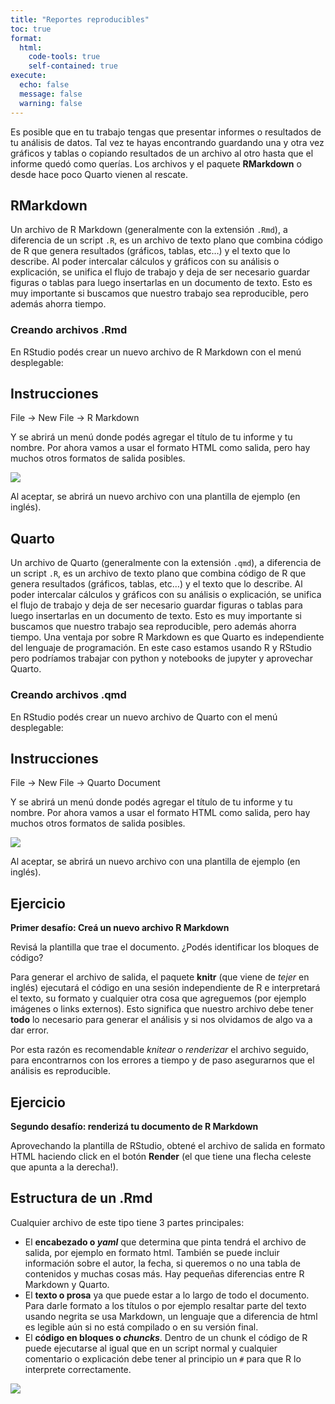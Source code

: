 ```yaml
---
title: "Reportes reproducibles"
toc: true
format:
  html:
    code-tools: true
    self-contained: true
execute:
  echo: false
  message: false
  warning: false
---
```


Es posible que en tu trabajo tengas que presentar informes o resultados de tu análisis de datos. Tal vez te hayas encontrando guardando una y otra vez gráficos y tablas o copiando resultados de un archivo al otro hasta que el informe quedó como querías. Los archivos y el paquete **RMarkdown** o desde hace poco Quarto vienen al rescate.

::: panel-tabset
## RMarkdown

Un archivo de R Markdown (generalmente con la extensión `.Rmd`), a diferencia de un script `.R`, es un archivo de texto plano que combina código de R que genera resultados (gráficos, tablas, etc...) y el texto que lo describe. Al poder intercalar cálculos y gráficos con su análisis o explicación, se unifica el flujo de trabajo y deja de ser necesario guardar figuras o tablas para luego insertarlas en un documento de texto. Esto es muy importante si buscamos que nuestro trabajo sea reproducible, pero además ahorra tiempo.

### Creando archivos .Rmd

En RStudio podés crear un nuevo archivo de R Markdown con el menú desplegable:

::: callout-note
## Instrucciones

File → New File → R Markdown
:::

Y se abrirá un menú donde podés agregar el título de tu informe y tu nombre. Por ahora vamos a usar el formato HTML como salida, pero hay muchos otros formatos de salida posibles.

![](img/nuevo-rmd.png)

Al aceptar, se abrirá un nuevo archivo con una plantilla de ejemplo (en inglés).

## Quarto

Un archivo de Quarto (generalmente con la extensión `.qmd`), a diferencia de un script `.R`, es un archivo de texto plano que combina código de R que genera resultados (gráficos, tablas, etc...) y el texto que lo describe. Al poder intercalar cálculos y gráficos con su análisis o explicación, se unifica el flujo de trabajo y deja de ser necesario guardar figuras o tablas para luego insertarlas en un documento de texto. Esto es muy importante si buscamos que nuestro trabajo sea reproducible, pero además ahorra tiempo. Una ventaja por sobre R Markdown es que Quarto es independiente del lenguaje de programación. En este caso estamos usando R y RStudio pero podríamos trabajar con python y notebooks de jupyter y aprovechar Quarto.

### Creando archivos .qmd

En RStudio podés crear un nuevo archivo de Quarto con el menú desplegable:

::: callout-note
## Instrucciones

File → New File → Quarto Document
:::

Y se abrirá un menú donde podés agregar el título de tu informe y tu nombre. Por ahora vamos a usar el formato HTML como salida, pero hay muchos otros formatos de salida posibles.

![](img/nuevo-qmd.png)

Al aceptar, se abrirá un nuevo archivo con una plantilla de ejemplo (en inglés).
:::

::: callout-tip
## Ejercicio

**Primer desafío: Creá un nuevo archivo R Markdown**

Revisá la plantilla que trae el documento. ¿Podés identificar los bloques de código?
:::

Para generar el archivo de salida, el paquete **knitr** (que viene de *tejer* en inglés) ejecutará el código en una sesión independiente de R e interpretará el texto, su formato y cualquier otra cosa que agreguemos (por ejemplo imágenes o links externos). Esto significa que nuestro archivo debe tener **todo** lo necesario para generar el análisis y si nos olvidamos de algo va a dar error.

Por esta razón es recomendable *knitear* o *renderizar* el archivo seguido, para encontrarnos con los errores a tiempo y de paso asegurarnos que el análisis es reproducible.

::: callout-tip
## Ejercicio

**Segundo desafío: renderizá tu documento de R Markdown**

Aprovechando la plantilla de RStudio, obtené el archivo de salida en formato HTML haciendo click en el botón **Render** (el que tiene una flecha celeste que apunta a la derecha!).
:::

## Estructura de un .Rmd

Cualquier archivo de este tipo tiene 3 partes principales:

-   El **encabezado o *yaml*** que determina que pinta tendrá el archivo de salida, por ejemplo en formato html. También se puede incluir información sobre el autor, la fecha, si queremos o no una tabla de contenidos y muchas cosas más. Hay pequeñas diferencias entre R Markdown y Quarto.
-   El **texto o prosa** ya que puede estar a lo largo de todo el documento. Para darle formato a los títulos o por ejemplo resaltar parte del texto usando negrita se usa Markdown, un lenguaje que a diferencia de html es legible aún si no está compilado o en su versión final.
-   El **código en bloques o *chuncks***. Dentro de un chunk el código de R puede ejecutarse al igual que en un script normal y cualquier comentario o explicación debe tener al principio un `#` para que R lo interprete correctamente.

![](img/rmd-ejemplo-secciones.png)

